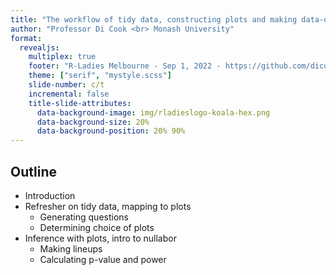 ```yaml
---
title: "The workflow of tidy data, constructing plots and making data-driven decisions"
author: "Professor Di Cook <br> Monash University"
format: 
  revealjs:
    multiplex: true
    footer: "R-Ladies Melbourne - Sep 1, 2022 - https://github.com/dicook/RLadies-Melbourne-2022"
    theme: ["serif", "mystyle.scss"]
    slide-number: c/t
    incremental: false
    title-slide-attributes:
      data-background-image: img/rladieslogo-koala-hex.png
      data-background-size: 20%  
      data-background-position: 20% 90%  
---
```


## Outline

- Introduction
- Refresher on tidy data, mapping to plots
    - Generating questions
    - Determining choice of plots
- Inference with plots, intro to nullabor
    - Making lineups
    - Calculating p-value and power